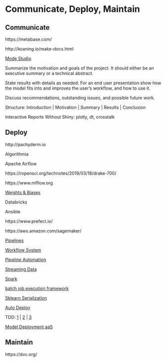 # Communicate, Deploy, Maintain

## Communicate

https://metabase.com/
  
http://koaning.io/make-docs.html

[Mode Studio](https://about.modeanalytics.com/)

Summarize the motivation and goals of the project. It should either be an executive summary or a technical abstract.

State results with details as needed. For an end user presentation show how the model fits into and improves the user's workflow, and how to use it.

Discuss recommendations, outstanding issues, and possible future work.

Structure: Introduction | Motivation | Summary | Results | Conclusion

Interactive Reports Without Shiny: plotly, dt, crosstalk

## Deploy

http://pachyderm.io

Algorithmia

Apache Airflow

https://ropensci.org/technotes/2019/03/18/drake-700/

https://www.mlflow.org

[Weights & Biases](https://www.wandb.com/blog/towards-reproducibility)

Databricks

Ansible

https://www.prefect.io/

https://aws.amazon.com/sagemaker/

[Pipelines](http://stat545.com/automation01_slides/#/automating-data-analysis-pipelines)

[Workflow System](https://snakemake.readthedocs.io/en/stable/)

[Pipeline Automation](http://stat545.com/automation01_slides/#/automating-data-analysis-pipelines)

[Streaming Data](https://www.wallaroolabs.com)

[Spark](https://docs.azuredatabricks.net/spark/latest/mllib/mllib-pipelines-and-stuctured-streaming.html)

[batch job execution framework](https://stitchfix.github.io/flotilla-os/)

[Sklearn Serialization](https://cmry.github.io/notes/serialize)

[Auto Deploy](http://content.nexosis.com/twimlai)

TDD: [1](http://engineering.pivotal.io/post/test-driven-development-for-data-science/) | [2](http://www.tdda.info/) | [3](http://stochasticsolutions.com/)

[Model Deployment aaS](https://orchestrahq.com)

## Maintain

https://dvc.org/
